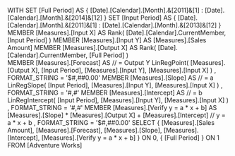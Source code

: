 WITH
SET [Full Period] AS
	{ [Date].[Calendar].[Month].&[2011]&[1] : [Date].[Calendar].[Month].&[2014]&[12] }
SET [Input Period] AS
	{ [Date].[Calendar].[Month].&[2011]&[1] : [Date].[Calendar].[Month].&[2013]&[12] }
MEMBER [Measures].[Input X] AS
	Rank( [Date].[Calendar].CurrentMember, [Input Period] )	
MEMBER [Measures].[Input Y] AS
	[Measures].[Sales Amount]
MEMBER [Measures].[Output X] AS
	Rank( [Date].[Calendar].CurrentMember, [Full Period] )	
MEMBER [Measures].[Forecast] AS // = Output Y
	LinRegPoint(
		[Measures].[Output X],
		           [Input Period],
		[Measures].[Input Y],
		[Measures].[Input X]
		)
		, FORMAT_STRING = '$#,##0.00'
MEMBER [Measures].[Slope] AS // = a
	LinRegSlope(
		           [Input Period],
		[Measures].[Input Y],
		[Measures].[Input X]
		)
		, FORMAT_STRING = '#,#'
MEMBER [Measures].[Intercept] AS // = b
	LinRegIntercept(
		           [Input Period],
		[Measures].[Input Y],
		[Measures].[Input X]
		)
		, FORMAT_STRING = '#,#'
MEMBER [Measures].[Verify y = a * x + b] AS
	[Measures].[Slope] * [Measures].[Output X] + [Measures].[Intercept]
	// y = a * x + b
		, FORMAT_STRING = '$#,##0.00'
SELECT
	{ [Measures].[Sales Amount],
	  [Measures].[Forecast],
	  [Measures].[Slope],
	  [Measures].[Intercept],
	  [Measures].[Verify y = a * x + b] } ON 0,
	{ [Full Period] } ON 1
FROM
	[Adventure Works]
